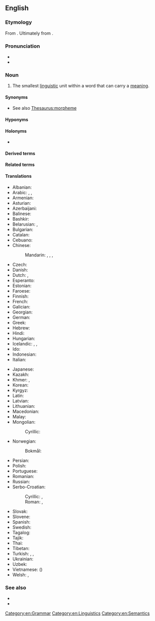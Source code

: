 {{also|Morpheme|morphème}}
==English==
{{was wotd|2012|May|17}}
{{wp}}

===Etymology===
From {{bor|en|fr|morphème}}. Ultimately from {{der|en|grc|μορφή|t=shape, form}}.

===Pronunciation===
* {{IPA|en|/ˈmɔː(ɹ)fiːm/}}
* {{audio|en|LL-Q1860 (eng)-Vealhurl-morpheme.wav |Audio (UK)}}

===Noun===
{{examples|width=25%|examples=
* The word ''[[pigs]]'' consists of two morphemes: ''pig'' (a particular animal) and ''s'' (indication of the plural).
* The word ''[[werewolves]]'' consists of three morphemes: ''were'' (~ man), ''wolf'' (a particular animal), ''es'' (plural).
* The word ''[[feet]]'' consists of two morphemes: ''foot'' (a body part) and [[i-mutation]] (plural).}}
{{en-noun}}

# {{lb|en|linguistic morphology}} The smallest [[linguistic]] unit within a word that can carry a [[meaning]].

====Synonyms====
* See also [[Thesaurus:morpheme]]

====Hyponyms====
{{col4|en
|affix
|infix
|prefix
|suffix
}}

====Holonyms====
* {{l|en|word}}

====Derived terms====
{{der4|en
|bound morpheme
|free morpheme
|morphemic
|morphemics
}}

====Related terms====
{{rel4|en
|allomorph
|cheireme
|chereme
|chroneme 
|grapheme 
|lexeme
|listeme 
|phoneme 
|sememe
|toneme
}}

====Translations====
{{trans-top|smallest linguistic unit}}
* Albanian: {{t+|sq|morfemë|f}}
* Arabic: {{t|ar|مُورْفِيم|m|tr=mōrfēm}}, {{t|ar|مُورْفِيم|m}}, {{t|ar|مَقْطَع صَرْفِيّ|m}}
* Armenian: {{t|hy|ձեւույթ}}
* Asturian: {{t|ast|morfema|m}}
* Azerbaijani: {{t|az|morfem}}
* Balinese: {{t|ban|ᬭᬸᬧᬩᬕ|tr=rupabaga}}
* Bashkir: {{t|ba|морфема}}
* Belarusian: {{t|be|марфе́ма|f}}, {{t|be|марфэ́ма|f}} {{q|Taraškievica}}
* Bulgarian: {{t+|bg|морфе́ма|f}}
* Catalan: {{t+|ca|morfema|m}}
* Cebuano: {{t|ceb|morpheme}}
* Chinese:
*: Mandarin: {{t+|cmn|詞素}}, {{t+|cmn|词素|tr=císù}}, {{t+|cmn|語素}}, {{t+|cmn|语素|tr=yǔsù}}
* Czech: {{t+|cs|morfém|m}}
* Danish: {{t+|da|morfem|n}}
* Dutch: {{t+|nl|morfeem|n}}, {{t+|nl|woorddeel|n}}
* Esperanto: {{t|eo|morfemo}}
* Estonian: {{t|et|morfeem}}
* Faroese: {{t|fo|morfem|n}}
* Finnish: {{t+|fi|morfeemi}}
* French: {{t+|fr|morphème|m}}
* Galician: {{t|gl|morfema|m}}
* Georgian: {{t|ka|მორფემი}}
* German: {{t+|de|Morphem|n}}
* Greek: {{t+|el|μόρφημα}}
* Hebrew: {{t+|he|מוֹרְפֶמָה|f|tr=morfema}}
* Hindi: {{t|hi|रूपिम|m}}
* Hungarian: {{t+|hu|morféma}}
* Icelandic: {{t|is|myndan|f}}, {{t|is|morfem|f}}, {{t|is|minnsta}} {{t|is|merkingarbær}} {{t|is|eining}} {{t+|is|mál|f}}
* Ido: {{t+|io|morfemo}}
* Indonesian: {{t+|id|morfem}}
* Italian: {{t+|it|morfema|m}}
{{trans-mid}}
* Japanese: {{t+|ja|形態素|tr=けいたいそ, keitaiso}}
* Kazakh: {{t|kk|морфема}}
* Khmer: {{t|km|រូបសព្ទតា}}, {{t+|km|មូលតា}}
* Korean: {{t+|ko|형태소(形態素)}}
* Kyrgyz: {{t|ky|морфема}}
* Latin: {{t|la|morphema}}
* Latvian: {{t+|lv|morfēma|f}}
* Lithuanian: {{t|lt|morfema|f}}
* Macedonian: {{t|mk|морфе́ма|f}}
* Malay: {{t|ms|morfem}}
* Mongolian:
*: Cyrillic: {{t+|mn|бүтээвэр}}
* Norwegian:
*: Bokmål: {{t+|nb|morfem|n}}
* Persian: {{t+|fa|تکواژ|tr=takvâž}}
* Polish: {{t+|pl|morfem|m-in}}
* Portuguese: {{t+|pt|morfema|m}}
* Romanian: {{t+|ro|morfem|n}}
* Russian: {{t+|ru|морфе́ма|f-in}}
* Serbo-Croatian:
*: Cyrillic: {{t|sh|морфе́ма|f}}, {{t|sh|мо̀рфе̄м|f}}
*: Roman: {{t|sh|morféma|f}}, {{t+|sh|mòrfēm|f}}
* Slovak: {{t|sk|morféma|f}}
* Slovene: {{t+|sl|morfem|m}}
* Spanish: {{t+|es|morfema|m}}
* Swedish: {{t+|sv|morfem|n}}
* Tagalog: {{t|tl|multuran}}
* Tajik: {{t|tg|морфема}}
* Thai: {{t|th|หน่วยคำ}}
* Tibetan: {{t|bo|སྒྲ་དོམ་ཕྲ་མོ}}
* Turkish: {{t+|tr|biçimbirim}}, {{t+|tr|morfem}}, {{t+|tr|biçim birimi}}
* Ukrainian: {{t|uk|морфе́ма|f}}
* Uzbek: {{t+|uz|morfema}}
* Vietnamese: {{t|vi|hình vị}} ({{t|vi|形位}})
* Welsh: {{t|cy|morffem}}, {{t|cy|morffemau|f-p}}
{{trans-bottom}}

===See also===
* {{l|en|lemma}}
* {{l|en|word form}}

[[Category:en:Grammar]]
[[Category:en:Linguistics]]
[[Category:en:Semantics]]